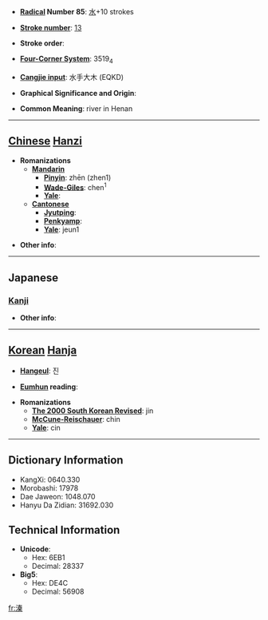 * '''[[Wiktionary:Chinese radical index| Radical]] Number 85''': [[Wiktionary:Chinese radical index 水|水]]+10 strokes

* '''[[Wiktionary:Chinese total strokes index|Stroke number]]''': [[Wiktionary:Chinese total strokes index 13|13]]

* '''Stroke order''': 

* '''[[Wiktionary:Chinese four corner index|Four-Corner System]]''': 3519<sub>4</sub>

* '''[[Wiktionary:Chinese Cangjie index|Cangjie input]]''': 水手大木 (EQKD)

* '''Graphical Significance and Origin''': 

* '''Common Meaning''': river in Henan

----

== [[Chinese]] [[Hanzi]] ==

* '''Romanizations'''
** '''[[Mandarin]]'''
*** '''[[Pinyin]]''': zhēn (zhen1)
*** '''[[Wade-Giles]]''': chen<sup>1</sup>
*** '''[[Yale]]''': 
** '''[[Cantonese]]'''
*** '''[[Jyutping]]''':
*** '''[[Penkyamp]]''': 
*** '''[[Yale]]''': jeun1

* '''Other info''': 

----

==Japanese==
===[[Kanji]]===
{{kanji|on readings=[[しん]] (shin)|kun readings=[[おおい]] (ooi)}}

* '''Other info''':  

----

== [[Korean]] [[Hanja]] ==

* '''[[Hangeul]]''': 진

* '''[[Eumhun]] reading''': 

* '''Romanizations'''
** '''[[The 2000 South Korean Revised Romanization|The 2000 South Korean Revised]]''': jin
** '''[[McCune-Reischauer]]''': chin
** '''[[Yale]]''': cin

----

== Dictionary Information ==

* KangXi: 0640.330
* Morobashi: 17978
* Dae Jaweon: 1048.070
* Hanyu Da Zidian: 31692.030

== Technical Information ==

* '''Unicode''':
** Hex: 6EB1
** Decimal: 28337
* '''Big5''':
** Hex: DE4C
** Decimal: 56908

[[fr:溱]]